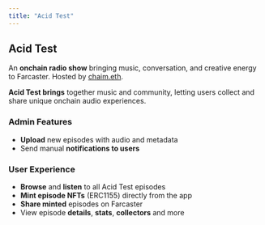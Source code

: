 ```yaml
---
title: "Acid Test"
---
```

## Acid Test
An **onchain radio show** bringing music, conversation, and creative energy to Farcaster. Hosted by [chaim.eth](https://farcaster.xyz/chaim.eth).

**Acid Test brings** together music and community, letting users collect and share unique onchain audio experiences.

### Admin Features

- **Upload** new episodes with audio and metadata
- Send manual **notifications to users**

### User Experience

- **Browse** and **listen** to all Acid Test episodes
- **Mint episode NFTs** (ERC1155) directly from the app
- **Share minted** episodes on Farcaster
- View episode **details**, **stats**, **collectors** and more


